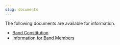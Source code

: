 ```yaml
---
slug: documents
---
```


The following documents are available for information.

- [Band Constitution](/documents/tbotgc_constitution.pdf)
- [Information for Band Members](/documents/information_for_members.pdf)
